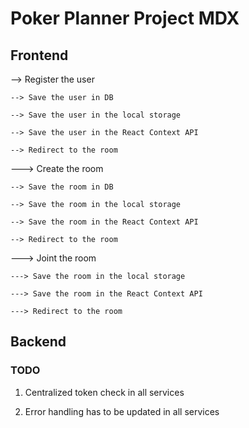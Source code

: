 # Poker Planner Project MDX

## Frontend

--> Register the user

    --> Save the user in DB

    --> Save the user in the local storage

    --> Save the user in the React Context API

    --> Redirect to the room


---> Create the room

    --> Save the room in DB

    --> Save the room in the local storage

    --> Save the room in the React Context API

    --> Redirect to the room

---> Joint the room

    ---> Save the room in the local storage

    ---> Save the room in the React Context API

    ---> Redirect to the room


## Backend

### TODO

1. Centralized token check in all services

2. Error handling has to be updated in all services
